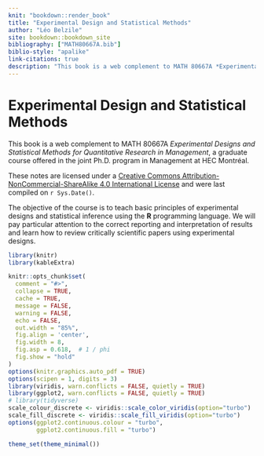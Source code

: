 ```yaml
---
knit: "bookdown::render_book"
title: "Experimental Design and Statistical Methods"
author: "Léo Belzile"
site: bookdown::bookdown_site
bibliography: ["MATH80667A.bib"]
biblio-style: "apalike"
link-citations: true
description: "This book is a web complement to MATH 80667A *Experimental Designs and Statistical Methods for Quantitative Research in Management*, a graduate course offered in the joint Ph.D. program in Management at HEC Montréal."
---
```



# Experimental Design and Statistical Methods {-}

This book is a web complement to MATH 80667A *Experimental Designs and Statistical Methods for Quantitative Research in Management*, a graduate course offered in the joint Ph.D. program in Management at HEC Montréal.

These notes are licensed under a [Creative Commons Attribution-NonCommercial-ShareAlike 4.0 International License](http://creativecommons.org/licenses/by-nc-sa/4.0/) and were last compiled on `r Sys.Date()`.

The objective of the course is to teach basic principles of experimental designs and statistical inference using the **R** programming language. We will pay particular attention to the correct reporting and interpretation of results and learn how to review critically scientific papers using experimental designs.


```r
library(knitr)
library(kableExtra)

knitr::opts_chunk$set(
  comment = "#>",
  collapse = TRUE,
  cache = TRUE,
  message = FALSE,
  warning = FALSE,
  echo = FALSE,
  out.width = "85%",
  fig.align = 'center',
  fig.width = 8,
  fig.asp = 0.618,  # 1 / phi
  fig.show = "hold"
)
options(knitr.graphics.auto_pdf = TRUE)
options(scipen = 1, digits = 3)
library(viridis, warn.conflicts = FALSE, quietly = TRUE)
library(ggplot2, warn.conflicts = FALSE, quietly = TRUE)
# library(tidyverse)
scale_colour_discrete <- viridis::scale_color_viridis(option="turbo")
scale_fill_discrete <- viridis::scale_fill_viridis(option="turbo")
options(ggplot2.continuous.colour = "turbo",
        ggplot2.continuous.fill = "turbo")

theme_set(theme_minimal())
```

